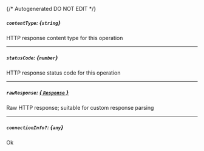 {/* Autogenerated DO NOT EDIT  */}
##### `contentType`: *{`string`}*
HTTP response content type for this operation

---
##### `statusCode`: *{`number`}*
HTTP response status code for this operation

---
##### `rawResponse`: [*{ `Response` }*](https://developer.mozilla.org/en-US/docs/Web/API/Response)
Raw HTTP response; suitable for custom response parsing

---
##### `connectionInfo?`: *{`any`}*
Ok


